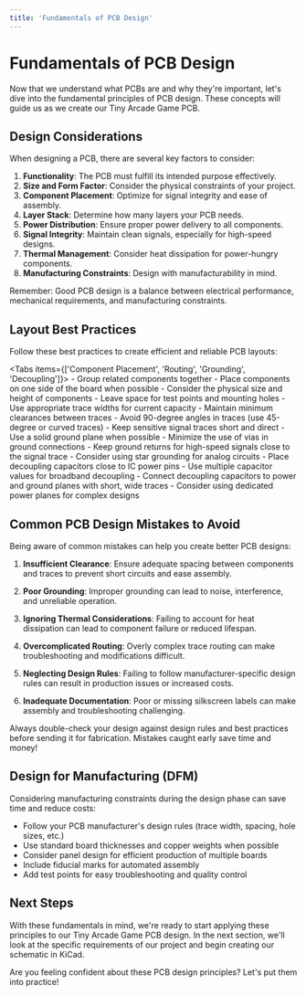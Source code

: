 ```yaml
---
title: 'Fundamentals of PCB Design'
---
```



# Fundamentals of PCB Design

Now that we understand what PCBs are and why they're important, let's dive into the fundamental principles of PCB design. These concepts will guide us as we create our Tiny Arcade Game PCB.

## Design Considerations

When designing a PCB, there are several key factors to consider:

1. **Functionality**: The PCB must fulfill its intended purpose effectively.
2. **Size and Form Factor**: Consider the physical constraints of your project.
3. **Component Placement**: Optimize for signal integrity and ease of assembly.
4. **Layer Stack**: Determine how many layers your PCB needs.
5. **Power Distribution**: Ensure proper power delivery to all components.
6. **Signal Integrity**: Maintain clean signals, especially for high-speed designs.
7. **Thermal Management**: Consider heat dissipation for power-hungry components.
8. **Manufacturing Constraints**: Design with manufacturability in mind.

<Callout type="info">
  Remember: Good PCB design is a balance between electrical performance, mechanical requirements, and manufacturing constraints.
</Callout>

## Layout Best Practices

Follow these best practices to create efficient and reliable PCB layouts:

<Tabs items={['Component Placement', 'Routing', 'Grounding', 'Decoupling']}>
  <Tab>
    - Group related components together
    - Place components on one side of the board when possible
    - Consider the physical size and height of components
    - Leave space for test points and mounting holes
  </Tab>
  <Tab>
    - Use appropriate trace widths for current capacity
    - Maintain minimum clearances between traces
    - Avoid 90-degree angles in traces (use 45-degree or curved traces)
    - Keep sensitive signal traces short and direct
  </Tab>
  <Tab>
    - Use a solid ground plane when possible
    - Minimize the use of vias in ground connections
    - Keep ground returns for high-speed signals close to the signal trace
    - Consider using star grounding for analog circuits
  </Tab>
  <Tab>
    - Place decoupling capacitors close to IC power pins
    - Use multiple capacitor values for broadband decoupling
    - Connect decoupling capacitors to power and ground planes with short, wide traces
    - Consider using dedicated power planes for complex designs
  </Tab>
</Tabs>

## Common PCB Design Mistakes to Avoid

Being aware of common mistakes can help you create better PCB designs:

1. **Insufficient Clearance**: Ensure adequate spacing between components and traces to prevent short circuits and ease assembly.

2. **Poor Grounding**: Improper grounding can lead to noise, interference, and unreliable operation.

3. **Ignoring Thermal Considerations**: Failing to account for heat dissipation can lead to component failure or reduced lifespan.

4. **Overcomplicated Routing**: Overly complex trace routing can make troubleshooting and modifications difficult.

5. **Neglecting Design Rules**: Failing to follow manufacturer-specific design rules can result in production issues or increased costs.

6. **Inadequate Documentation**: Poor or missing silkscreen labels can make assembly and troubleshooting challenging.

<Callout type="warning">
  Always double-check your design against design rules and best practices before sending it for fabrication. Mistakes caught early save time and money!
</Callout>

## Design for Manufacturing (DFM)

Considering manufacturing constraints during the design phase can save time and reduce costs:

- Follow your PCB manufacturer's design rules (trace width, spacing, hole sizes, etc.)
- Use standard board thicknesses and copper weights when possible
- Consider panel design for efficient production of multiple boards
- Include fiducial marks for automated assembly
- Add test points for easy troubleshooting and quality control

## Next Steps

With these fundamentals in mind, we're ready to start applying these principles to our Tiny Arcade Game PCB design. In the next section, we'll look at the specific requirements of our project and begin creating our schematic in KiCad.

Are you feeling confident about these PCB design principles? Let's put them into practice!